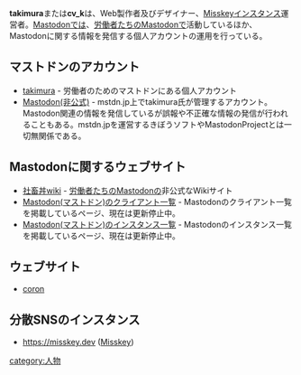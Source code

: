 {{小文字}}
{{Infobox person
| Name     = takimura, cv_k
| Image    = [[ファイル:Takimura.png|120px]]
<!-- | Color    = #319D32 -->
| Country  = 日本
| Link     = https://coron.tech/
}}'''takimura'''または'''cv_k'''は、Web製作者及びデザイナー、[[Misskey]]インスタンス運営者。[[Mastodon]]では、[[労働者たちのMastodon]]で活動しているほか、Mastodonに関する情報を発信する個人アカウントの運用を行っている。

==マストドンのアカウント==
* [https://mstdn-workers.com/@cv_k takimura] - 労働者のためのマストドンにある個人アカウント
* [https://mstdn.jp/@mastodon Mastodon(非公式)] - mstdn.jp上でtakimura氏が管理するアカウント。Mastodon関連の情報を発信しているが誤報や不正確な情報の発信が行われることもある。mstdn.jpを運営するきぼうソフトやMastodonProjectとは一切無関係である。

== Mastodonに関するウェブサイト ==
* [https://mstdn-workers.coron.tech/ 社畜丼wiki] - [[労働者たちのMastodon]]の非公式なWikiサイト
* [[Mastodon(マストドン)のインスタンス一覧_(coron)|Mastodon(マストドン)のクライアント一覧]] - Mastodonのクライアント一覧を掲載しているページ、現在は更新停止中。
* [https://coron.tech/mastodon/instance/ Mastodon(マストドン)のインスタンス一覧] - Mastodonのインスタンス一覧を掲載しているページ、現在は更新停止中。

==ウェブサイト==
* [https://coron.tech/ coron]

==分散SNSのインスタンス==
* https://misskey.dev ([[Misskey]])

{{DEFAULTSORT:takimura}}
[[category:人物]]